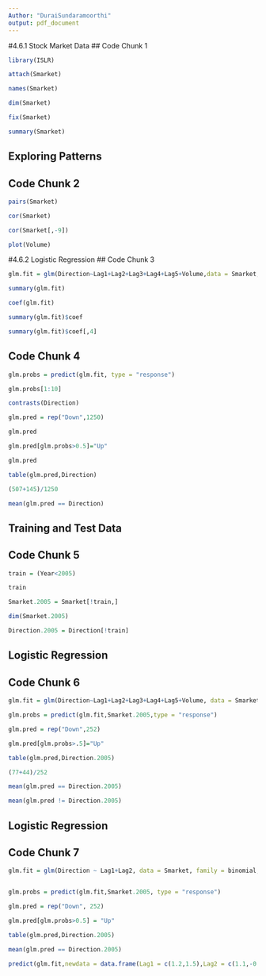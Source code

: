 ---
Author: "DuraiSundaramoorthi"
output: pdf_document
---

#4.6.1 Stock Market Data
## Code Chunk 1

```{r}
library(ISLR)

attach(Smarket)

names(Smarket)

dim(Smarket)

fix(Smarket)

summary(Smarket)
```

## Exploring Patterns
## Code Chunk 2
```{r}
pairs(Smarket)

cor(Smarket)

cor(Smarket[,-9])

plot(Volume)
```


#4.6.2 Logistic Regression
## Code Chunk 3
```{r}

glm.fit = glm(Direction~Lag1+Lag2+Lag3+Lag4+Lag5+Volume,data = Smarket, family = binomial)

summary(glm.fit)

coef(glm.fit)

summary(glm.fit)$coef

summary(glm.fit)$coef[,4]

```

## Code Chunk 4
```{r}

glm.probs = predict(glm.fit, type = "response")

glm.probs[1:10]

contrasts(Direction)

glm.pred = rep("Down",1250)

glm.pred

glm.pred[glm.probs>0.5]="Up"

glm.pred

table(glm.pred,Direction)

(507+145)/1250

mean(glm.pred == Direction)

```

## Training and Test Data
## Code Chunk 5
```{r}

train = (Year<2005)

train

Smarket.2005 = Smarket[!train,]

dim(Smarket.2005)

Direction.2005 = Direction[!train]
```

## Logistic Regression
## Code Chunk 6
```{r}
glm.fit = glm(Direction~Lag1+Lag2+Lag3+Lag4+Lag5+Volume, data = Smarket, family = binomial, subset = train)

glm.probs = predict(glm.fit,Smarket.2005,type = "response")

glm.pred = rep("Down",252)

glm.pred[glm.probs>.5]="Up"

table(glm.pred,Direction.2005)

(77+44)/252

mean(glm.pred == Direction.2005)

mean(glm.pred != Direction.2005)
```


## Logistic Regression
## Code Chunk 7
```{r}
glm.fit = glm(Direction ~ Lag1+Lag2, data = Smarket, family = binomial, subset = train)


glm.probs = predict(glm.fit,Smarket.2005, type = "response")

glm.pred = rep("Down", 252)

glm.pred[glm.probs>0.5] = "Up"

table(glm.pred,Direction.2005)

mean(glm.pred == Direction.2005)

predict(glm.fit,newdata = data.frame(Lag1 = c(1.2,1.5),Lag2 = c(1.1,-0.8)),type="response")
```